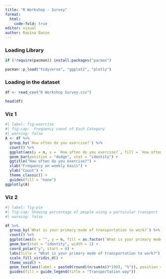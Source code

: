 ```yaml
---
title: "R Workshop - Survey"
format: 
  html:
    code-fold: true
editor: visual
author: Ravina Banze
---
```


### Loading Library

```r

if (!require(pacman)) install.packages("pacman")

pacman::p_load("tidyverse", "ggplot2", "plotly")
```

### Loading in the dataset

```r
df <- read_csv("R Workshop Survey.csv")

head(df)
```

### Viz 1

```r
#| label: fig-exercise
#| fig-cap:  Frequency count of Each Category 
#| warning: false
A <- df %>%
  group_by(`How often do you exercise?`) %>%
  count() %>%
  ggplot(aes(y = n, x = `How often do you exercise?`, fill = `How often do you exercise?`)) + 
  geom_bar(position = "dodge", stat = "identity") +
  ggtitle("How often do you exercise?") +
  xlab("Frequency on weekly basis") +
  ylab("Count") +
  theme_classic() +
  guides(fill = "none")
ggplotly(A)
```

### Viz 2

```r
#| label: fig-pie
#| fig-cap: Showing percentage of people using a particular transport
#| warning: false

df %>% 
  group_by(`What is your primary mode of transportation to work?`) %>%
  count() %>% 
  ggplot(aes(x = "", y = n, fill = as.factor(`What is your primary mode of transportation to work?`))) +
  geom_bar(stat = "identity", width = 1) +
  coord_polar("y", start = 0) +
  labs(title = "What is your primary mode of transportation to work?") +
  scale_fill_viridis_d() +
  theme_void() +
  geom_text(aes(label = paste0(round((n/sum(n))*100), "%")), position = position_stack(vjust = 0.5)) +
  guides(fill = guide_legend(title = "Transportation way"))
```
